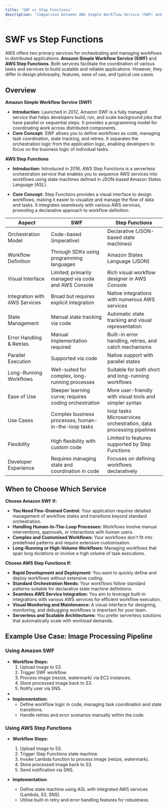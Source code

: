 ```yaml
---
title: 'SWF vs Step Functions'
description: 'Comparison between AWS Simple Workflow Service (SWF) and Step Functions for orchestrating workflows and managing distributed applications.'
---
```


# SWF vs Step Functions

AWS offers two primary services for orchestrating and managing workflows in distributed applications: **Amazon Simple Workflow Service (SWF)** and **AWS Step Functions**. Both services facilitate the coordination of various tasks and services to build scalable and reliable applications. However, they differ in design philosophy, features, ease of use, and typical use cases.

## Overview

**Amazon Simple Workflow Service (SWF)**

- **Introduction:** Launched in 2012, Amazon SWF is a fully managed service that helps developers build, run, and scale background jobs that have parallel or sequential steps. It provides a programming model for coordinating work across distributed components.
- **Core Concept:** SWF allows you to define workflows as code, managing task coordination, state tracking, and retries. It separates the orchestration logic from the application logic, enabling developers to focus on the business logic of individual tasks.

**AWS Step Functions**

- **Introduction:** Introduced in 2016, AWS Step Functions is a serverless orchestration service that enables you to sequence AWS services into workflows using state machines defined in JSON-based Amazon States Language (ASL).

- **Core Concept:** Step Functions provides a visual interface to design workflows, making it easier to visualize and manage the flow of data and tasks. It integrates seamlessly with various AWS services, promoting a declarative approach to workflow definition.

| Aspect                        | SWF                                                   | Step Functions                                                    |
| ----------------------------- | ----------------------------------------------------- | ----------------------------------------------------------------- |
| Orchestration Model           | Code-based (imperative)                               | Declarative (JSON-based state machines)                           |
| Workflow Definition           | Through SDKs using programming languages              | Amazon States Language (JSON)                                     |
| Visual Interface              | Limited; primarily managed via code and AWS Console   | Rich visual workflow designer in AWS Console                      |
| Integration with AWS Services | Broad but requires explicit integration               | Native integrations with numerous AWS services                    |
| State Management              | Manual state tracking via code                        | Automatic state tracking and visual representation                |
| Error Handling & Retries      | Manual implementation required                        | Built-in error handling, retries, and catch mechanisms            |
| Parallel Execution            | Supported via code                                    | Native support with parallel states                               |
| Long-Running Workflows        | Well-suited for complex, long-running processes       | Suitable for both short and long-running workflows                |
| Ease of Use                   | Steeper learning curve; requires coding orchestration | More user-friendly with visual tools and simpler syntax           |
| Use Cases                     | Complex business processes, human-in-the-loop tasks   | loop tasks Microservices orchestration, data processing pipelines |
| Flexibility                   | High flexibility with custom code                     | Limited to features supported by Step Functions                   |
| Developer Experience          | Requires managing state and coordination in code      | Focuses on defining workflows declaratively                       |

## When to Choose Which Service

**Choose Amazon SWF If:**

- **You Need Fine-Grained Control:** Your application requires detailed management of workflow states and transitions beyond standard orchestration.
- **Handling Human-In-The-Loop Processes:** Workflows involve manual interventions, approvals, or interactions with human users.
- **Complex and Customised Workflows:** Your workflows don't fit into predefined patterns and require extensive customisation.
- **Long-Running or High-Volume Workflows:** Managing workflows that span long durations or involve a high volume of task executions.

**Choose AWS Step Functions If:**

- **Rapid Development and Deployment:** You want to quickly define and deploy workflows without extensive coding.
- **Standard Orchestration Needs:** Your workflows follow standard patterns suitable for declarative state machine definitions.
- **Seamless AWS Service Integration:** You aim to leverage built-in integrations with various AWS services for efficient workflow execution.
- **Visual Monitoring and Maintenance:** A visual interface for designing, monitoring, and debugging workflows is important for your team.
- **Serverless and Scalable Architectures:** You prefer serverless solutions that automatically scale with workload demands.

## Example Use Case: Image Processing Pipeline

### Using Amazon SWF

- **Workflow Steps:**
  1. Upload image to S3.
  2. Trigger SWF workflow.
  3. Process image (resize, watermark) via EC2 instances.
  4. Store processed image back to S3.
  5. Notify user via SNS.
-
- **Implementation:**
  - Define workflow logic in code, managing task coordination and state transitions.
  - Handle retries and error scenarios manually within the code.

### Using AWS Step Functions

- **Workflow Steps:**
  1. Upload image to S3.
  2. Trigger Step Functions state machine.
  3. Invoke Lambda function to process image (resize, watermark).
  4. Store processed image back to S3.
  5. Send notification via SNS.

- **Implementation:**
  - Define state machine using ASL with integrated AWS services (Lambda, S3, SNS).
  - Utilise built-in retry and error handling features for robustness.
